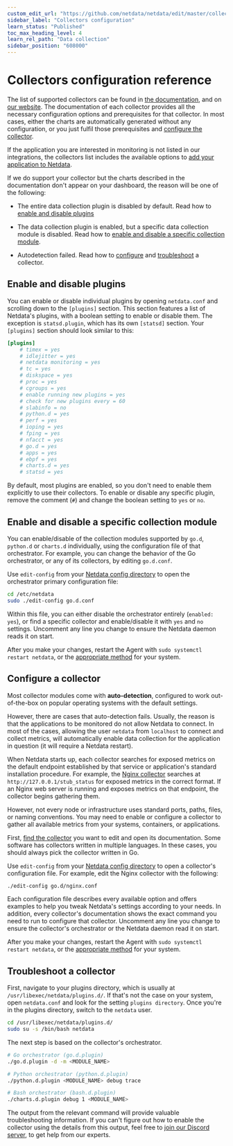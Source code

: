 ```yaml
---
custom_edit_url: "https://github.com/netdata/netdata/edit/master/collectors/REFERENCE.md"
sidebar_label: "Collectors configuration"
learn_status: "Published"
toc_max_heading_level: 4
learn_rel_path: "Data collection"
sidebar_position: "608000"
---
```



# Collectors configuration reference

The list of supported collectors can be found in [the documentation](/docs/data-collection/monitor-anything), 
and on [our website](https://www.netdata.cloud/integrations). The documentation of each collector provides all the 
necessary configuration options and prerequisites for that collector. In most cases, either the charts are automatically generated 
without any configuration, or you just fulfil those prerequisites and [configure the collector](#configure-a-collector).

If the application you are interested in monitoring is not listed in our integrations, the collectors list includes 
the available options to 
[add your application to Netdata](/docs/data-collection/monitor-anything#add-your-application-to-netdata).

If we do support your collector but the charts described in the documentation don't appear on your dashboard, the reason will 
be one of the following:

-   The entire data collection plugin is disabled by default. Read how to [enable and disable plugins](#enable-and-disable-plugins)

-   The data collection plugin is enabled, but a specific data collection module is disabled. Read how to
    [enable and disable a specific collection module](#enable-and-disable-a-specific-collection-module). 

-   Autodetection failed. Read how to [configure](#configure-a-collector) and [troubleshoot](#troubleshoot-a-collector) a collector.

## Enable and disable plugins

You can enable or disable individual plugins by opening `netdata.conf` and scrolling down to the `[plugins]` section.
This section features a list of Netdata's plugins, with a boolean setting to enable or disable them. The exception is
`statsd.plugin`, which has its own `[statsd]` section. Your `[plugins]` section should look similar to this:

```conf
[plugins]
	# timex = yes
	# idlejitter = yes
	# netdata monitoring = yes
	# tc = yes
	# diskspace = yes
	# proc = yes
	# cgroups = yes
	# enable running new plugins = yes
	# check for new plugins every = 60
	# slabinfo = no
	# python.d = yes
	# perf = yes
	# ioping = yes
	# fping = yes
	# nfacct = yes
	# go.d = yes
	# apps = yes
	# ebpf = yes
	# charts.d = yes
	# statsd = yes
```

By default, most plugins are enabled, so you don't need to enable them explicitly to use their collectors. To enable or
disable any specific plugin, remove the comment (`#`) and change the boolean setting to `yes` or `no`.

## Enable and disable a specific collection module

You can enable/disable of the collection modules supported by `go.d`, `python.d` or `charts.d` individually, using the 
configuration file of that orchestrator. For example, you can change the behavior of the Go orchestrator, or any of its 
collectors, by editing `go.d.conf`.

Use `edit-config` from your [Netdata config directory](/docs/typical-netdata-agent-configurations/configuration#the-netdata-config-directory) 
to open the orchestrator primary configuration file:

```bash
cd /etc/netdata
sudo ./edit-config go.d.conf
```

Within this file, you can either disable the orchestrator entirely (`enabled: yes`), or find a specific collector and
enable/disable it with `yes` and `no` settings. Uncomment any line you change to ensure the Netdata daemon reads it on
start.

After you make your changes, restart the Agent with `sudo systemctl restart netdata`, or the [appropriate
method](/docs/maintenance-operations-on-netdata-agents/starting-and-stopping-netdata-agents) for your system.

## Configure a collector

Most collector modules come with **auto-detection**, configured to work out-of-the-box on popular operating systems with
the default settings. 

However, there are cases that auto-detection fails. Usually, the reason is that the applications to be monitored do not
allow Netdata to connect. In most of the cases, allowing the user `netdata` from `localhost` to connect and collect
metrics, will automatically enable data collection for the application in question (it will require a Netdata restart).

When Netdata starts up, each collector searches for exposed metrics on the default endpoint established by that service
or application's standard installation procedure. For example, 
the [Nginx collector](/docs/data-collection/web-servers-and-web-proxies/nginx) searches at
`http://127.0.0.1/stub_status` for exposed metrics in the correct format. If an Nginx web server is running and exposes
metrics on that endpoint, the collector begins gathering them.

However, not every node or infrastructure uses standard ports, paths, files, or naming conventions. You may need to
enable or configure a collector to gather all available metrics from your systems, containers, or applications.

First, [find the collector](/docs/data-collection/monitor-anything) you want to edit 
and open its documentation. Some software has collectors written in multiple languages. In these cases, you should always 
pick the collector written in Go.

Use `edit-config` from your 
[Netdata config directory](/docs/typical-netdata-agent-configurations/configuration#the-netdata-config-directory) 
to open a collector's configuration file. For example, edit the Nginx collector with the following:

```bash
./edit-config go.d/nginx.conf
```

Each configuration file describes every available option and offers examples to help you tweak Netdata's settings
according to your needs. In addition, every collector's documentation shows the exact command you need to run to
configure that collector. Uncomment any line you change to ensure the collector's orchestrator or the Netdata daemon
read it on start.

After you make your changes, restart the Agent with `sudo systemctl restart netdata`, or the [appropriate
method](/docs/maintenance-operations-on-netdata-agents/starting-and-stopping-netdata-agents) for your system.

## Troubleshoot a collector

First, navigate to your plugins directory, which is usually at `/usr/libexec/netdata/plugins.d/`. If that's not the case
on your system, open `netdata.conf` and look for the setting `plugins directory`. Once you're in the plugins directory,
switch to the `netdata` user.

```bash
cd /usr/libexec/netdata/plugins.d/
sudo su -s /bin/bash netdata
```

The next step is based on the collector's orchestrator. 

```bash
# Go orchestrator (go.d.plugin)
./go.d.plugin -d -m <MODULE_NAME>

# Python orchestrator (python.d.plugin)
./python.d.plugin <MODULE_NAME> debug trace

# Bash orchestrator (bash.d.plugin)
./charts.d.plugin debug 1 <MODULE_NAME>
```

The output from the relevant command will provide valuable troubleshooting information. If you can't figure out how to
enable the collector using the details from this output, feel free to [join our Discord server](https://discord.com/invite/mPZ6WZKKG2), 
to get help from our experts.
